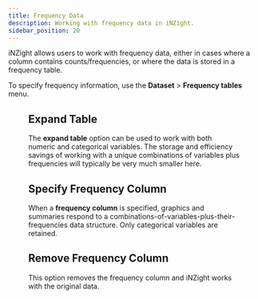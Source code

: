 ```yaml
---
title: Frequency Data
description: Working with frequency data in iNZight.
sidebar_position: 20
---
```


iNZight allows users to work with frequency data, either in cases where a column contains counts/frequencies, or where the data is stored in a frequency table.

To specify frequency information, use the **Dataset** > **Frequency tables** menu.


<Figure
  src={{ desktop: freq, lite: freqLite }}
  caption="Frequency data in iNZight."
  width={{ desktop: 400, lite: 700 }}
/>

## Expand Table

The **expand table** option can be used to work with both numeric and categorical variables. The storage and efficiency savings of working with a unique combinations of variables plus frequencies will typically be very much smaller here.

## Specify Frequency Column

When a **frequency column** is specified, graphics and summaries respond to a combinations-of-variables-plus-their-frequencies data structure. Only categorical variables are retained.

## Remove Frequency Column

This option removes the frequency column and iNZight works with the original data.
